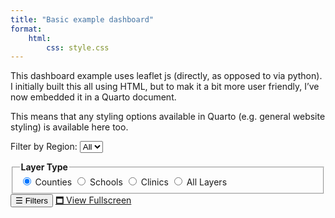 ---
title: "Basic example dashboard"
format:
    html:
        css: style.css
---

<link rel="stylesheet" href="https://unpkg.com/leaflet/dist/leaflet.css" />

This dashboard example uses leaflet js (directly, as opposed to via python). I initially built this all
using HTML, but to mak it a bit more user friendly, I've now embedded it in a Quarto document.

This means that any styling options available in Quarto (e.g. general website styling) is available here too.

<div id="map-wrapper" style="position: relative;">
<div id="controls">
<label for="regionFilter">Filter by Region:</label>
<select id="regionFilter">
    <option value="">All</option>
</select>

<fieldset>
    <legend><strong>Layer Type</strong></legend>
    <label><input type="radio" name="layerType" value="counties" checked> Counties</label>
    <label><input type="radio" name="layerType" value="schools"> Schools</label>
    <label><input type="radio" name="layerType" value="clinics"> Clinics</label>
    <label><input type="radio" name="layerType" value="all"> All Layers</label>
    </fieldset>      
</div>
<button id="toggleSidebar">☰ Filters</button>
<a href="map_fullscreen.html" target="_blank" id="fullscreenBtn">🗖 View Fullscreen</a>
<div id="map"></div>                       
</div>

<script src="https://unpkg.com/leaflet/dist/leaflet.js"></script>
<script src="script.js"></script>

